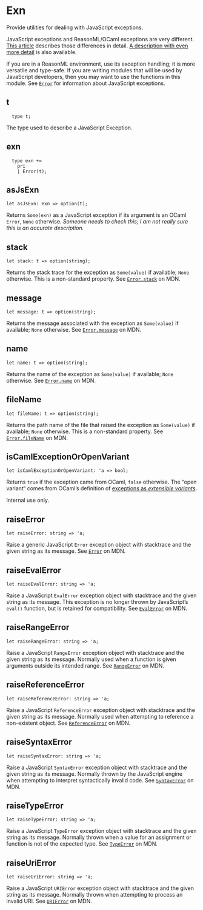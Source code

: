 # Exn

<Intro>

Provide utilities for dealing with JavaScript exceptions.

</Intro>

JavaScript exceptions and ReasonML/OCaml exceptions are very different. [This article](https://reasonml.org/docs/reason-compiler/latest/exceptions) describes those differences in detail. [A description with even more detail](https://reasonml.org/blog/a-story-of-exception-encoding) is also available.

If you are in a ReasonML environment, use its exception handling; it is more versatile and type-safe. If you are writing modules that will be used by JavaScript developers, then you may want to use the functions in this module. See [`Error`](https://developer.mozilla.org/en-US/docs/Web/JavaScript/Reference/Global_Objects/Error) for information about JavaScript exceptions.

## t

```re sig
  type t;
```

The type used to describe a JavaScript Exception.

## exn

```re sig
  type exn +=
    pri
    | Error(t);
```

## asJsExn

```re sig
let asJsExn: exn => option(t);
```

Returns `Some(exn)` as a JavaScript exception if its argument is an OCaml `Error`, `None` otherwise. *Someone needs to check this; I am not really sure this is an accurate description.*

## stack

```re sig
let stack: t => option(string);
```
Returns the stack trace for the exception as `Some(value)` if available; `None` otherwise. This is a non-standard property. See [`Error.stack`](https://developer.mozilla.org/en-US/docs/Web/JavaScript/Reference/Global_Objects/Error/stack) on MDN.

## message

```re sig
let message: t => option(string);
```

Returns the message associated with the exception as `Some(value)` if available; `None` otherwise. See [`Error.message`](https://developer.mozilla.org/en-US/docs/Web/JavaScript/Reference/Global_Objects/Error/message) on MDN.

## name

```re sig
let name: t => option(string);
```
Returns the name of the exception as `Some(value)` if available; `None` otherwise. See [`Error.name`](https://developer.mozilla.org/en-US/docs/Web/JavaScript/Reference/Global_Objects/Error/name) on MDN.

## fileName

```re sig
let fileName: t => option(string);
```
Returns the path name of the file that raised the exception as `Some(value)` if available; `None` otherwise. This is a non-standard property. See [`Error.fileName`](https://developer.mozilla.org/en-US/docs/Web/JavaScript/Reference/Global_Objects/Error/fileName) on MDN.


## isCamlExceptionOrOpenVariant

```re sig
let isCamlExceptionOrOpenVariant: 'a => bool;
```
Returns `true` if the exception came from OCaml, `false` otherwise. The “open variant“ comes from OCaml’s definition of [exceptions as *extensible variants*](https://reasonml.org/docs/manual/latest/exception#design-decisions).

Internal use only.

## raiseError

```re sig
let raiseError: string => 'a;
```

Raise a generic JavaScript `Error` exception object with stacktrace and the given string as its message. See [`Error`](https://developer.mozilla.org/en-US/docs/Web/JavaScript/Reference/Global_Objects/Error) on MDN.

## raiseEvalError

```re sig
let raiseEvalError: string => 'a;
```

Raise a JavaScript `EvalError` exception object with stacktrace and the given string as its message. This exception is no longer thrown by JavaScript’s `eval()` function, but is retained for compatibility. See [`EvalError`](https://developer.mozilla.org/en-US/docs/Web/JavaScript/Reference/Global_Objects/EvalError) on MDN.

## raiseRangeError

```re sig
let raiseRangeError: string => 'a;
```

Raise a JavaScript `RangeError` exception object with stacktrace and the given string as its message. Normally used when a function is given arguments outside its intended range. See [`RangeError`](https://developer.mozilla.org/en-US/docs/Web/JavaScript/Reference/Global_Objects/RangeError) on MDN.

## raiseReferenceError

```re sig
let raiseReferenceError: string => 'a;
```

Raise a JavaScript `ReferenceError` exception object with stacktrace and the given string as its message. Normally used when attempting to reference a non-existent object. See [`ReferenceError`](https://developer.mozilla.org/en-US/docs/Web/JavaScript/Reference/Global_Objects/ReferenceError) on MDN.

## raiseSyntaxError

```re sig
let raiseSyntaxError: string => 'a;
```
Raise a JavaScript `SyntaxError` exception object with stacktrace and the given string as its message. Normally thrown by the JavaScript engine when attempting to interpret syntactically invalid code. See [`SyntaxError`](https://developer.mozilla.org/en-US/docs/Web/JavaScript/Reference/Global_Objects/SyntaxError) on MDN.

## raiseTypeError

```re sig
let raiseTypeError: string => 'a;
```
Raise a JavaScript `TypeError` exception object with stacktrace and the given string as its message. Normally thrown when a value for an assignment or function is not of the expected type. See [`TypeError`](https://developer.mozilla.org/en-US/docs/Web/JavaScript/Reference/Global_Objects/TypeError) on MDN.

## raiseUriError

```re sig
let raiseUriError: string => 'a;
```
Raise a JavaScript `URIError` exception object with stacktrace and the given string as its message. Normally thrown when attempting to process an invalid URI. See [`URIError`](https://developer.mozilla.org/en-US/docs/Web/JavaScript/Reference/Global_Objects/URIError) on MDN.
